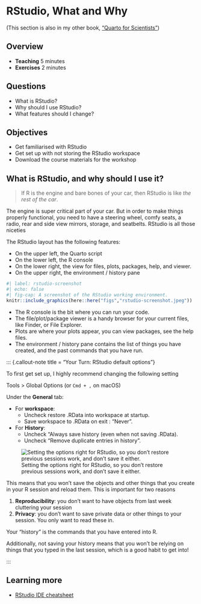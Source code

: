 # RStudio, What and Why

(This section is also in my other book, ["Quarto for Scientists"](https://qmd4sci.njtierney.com/rstudio.html))

## Overview

* **Teaching** 5 minutes
* **Exercises** 2 minutes

## Questions

* What is RStudio?
* Why should I use RStudio?
* What features should I change?

## Objectives

* Get familiarised with RStudio
* Get set up with not storing the RStudio workspace
* Download the course materials for the workshop

## What is RStudio, and why should I use it?

> If R is the engine and bare bones of your car, then RStudio is like _the rest of the car_.

The engine is super critical part of your car. But in order to make things properly functional, you need to have a steering wheel, comfy seats, a radio, rear and side view mirrors, storage, and seatbelts. RStudio is all those niceties 

The RStudio layout has the following features:

- On the upper left, the Quarto script
- On the lower left, the R console
- On the lower right, the view for files, plots, packages, help, and viewer.
- On the upper right, the environment / history pane


```r
#| label: rstudio-screenshot
#| echo: false
#| fig-cap: A screenshot of the RStudio working environment.
knitr::include_graphics(here::here("figs","rstudio-screenshot.jpeg"))
```

- The R console is the bit where you can run your code. 
- The file/plot/package viewer is a handy browser for your current files, like Finder, or File Explorer.
- Plots are where your plots appear, you can view packages, see the help files.
- The environment / history pane contains the list of things you have created, and the past commands that you have run.

::: {.callout-note title = "Your Turn: RStudio default options"}

To first get set up, I highly recommend changing the following setting

Tools > Global Options (or `Cmd + ,` on macOS)

Under the **General** tab:

- For **workspace**:
    - Uncheck restore .RData into workspace at startup.
    - Save workspace to .RData on exit : "Never".
- For **History**:
    - Uncheck "Always save history (even when not saving .RData).
    - Uncheck "Remove duplicate entries in history".

![Setting the options right for RStudio, so you don't restore previous sessions work, and don't save it either.](figs/rstudio-remove-data.png)

This means that you won't save the objects and other things that you create in your R session and reload them. This is important for two reasons

1. **Reproducibility**: you don't want to have objects from last week cluttering your session
2. **Privacy**: you don't want to save private data or other things to your session. You only want to read these in.

Your "history" is the commands that you have entered into R.

Additionally, not saving your history means that you won't be relying on things that you typed in the last session, which is a good habit to get into!

:::

## Learning more

- [RStudio IDE cheatsheet](https://github.com/rstudio/cheatsheets/blob/main/rstudio-ide.pdf)
